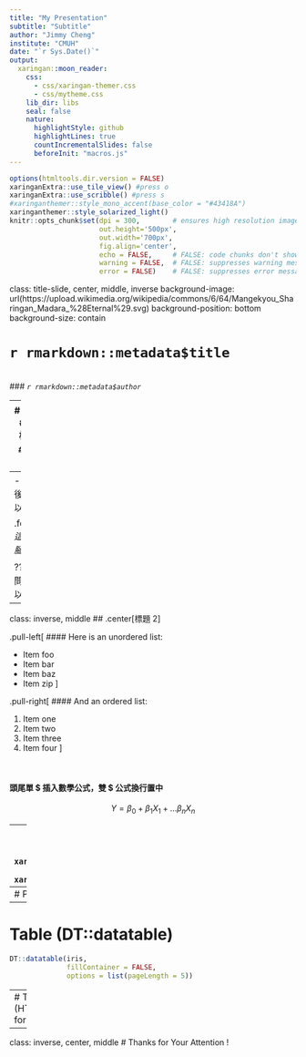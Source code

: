 ```yaml
---
title: "My Presentation"
subtitle: "Subtitle"
author: "Jimmy Cheng"
institute: "CMUH"
date: "`r Sys.Date()`"
output:
  xaringan::moon_reader:
    css: 
      - css/xaringan-themer.css 
      - css/mytheme.css
    lib_dir: libs
    seal: false
    nature:
      highlightStyle: github
      highlightLines: true
      countIncrementalSlides: false
      beforeInit: "macros.js"
---
```


```r
options(htmltools.dir.version = FALSE)
xaringanExtra::use_tile_view() #press o
xaringanExtra::use_scribble() #press s
#xaringanthemer::style_mono_accent(base_color = "#43418A")
xaringanthemer::style_solarized_light()
knitr::opts_chunk$set(dpi = 300,        # ensures high resolution images
                      out.height='500px',
                      out.width='700px',
                      fig.align='center',
                      echo = FALSE,     # FALSE: code chunks don't show
                      warning = FALSE,  # FALSE: suppresses warning messages
                      error = FALSE)    # FALSE: suppresses error messages
```

class: title-slide, center, middle, inverse
background-image: url(https://upload.wikimedia.org/wikipedia/commons/6/64/Mangekyou_Sharingan_Madara_%28Eternal%29.svg)
background-position: bottom
background-size: contain

# `r rmarkdown::metadata$title`
<br>
### *`r rmarkdown::metadata$author`*


---
# `#` h1 標題
## `##` h2 標題
### `###` h3 標題

- `Addins -> Infinite moon reader` 開啟無限月讀模式 (請先 knit)
- 用 `-/*` 條列內容
  - 縮排可以添加巢式列表
  1. 可以用數字編號
  - <span style="color: red">紅色的字</span>
  > 用 `>` 引述句子
  
--
- 在 `--` 之後的內容可以後續顯現

.footnote[\* _這個是註腳_]

???
在三個問號之下可以寫小抄

---
class: inverse, middle
## .center[標題 2]

.pull-left[
#### Here is an unordered list:

* Item foo
* Item bar
* Item baz
* Item zip
]

.pull-right[
#### And an ordered list:

1. Item one
2. Item two
3. Item three
4. Item four
]

&nbsp;

#### 頭尾單 $ 插入數學公式，雙 $ 公式換行置中
$$Y= \beta_0+ \beta_1X_1+ ... \beta_nX_n$$

---
# Plot
```r
library(ggplot2)
(p<- ggplot(iris)+ 
    geom_point(aes(Sepal.Length, Sepal.Width, color=Species))+
    xaringanthemer::theme_xaringan(background_color = "#FDF6E3",
                                   accent_color = "#000000")+
    xaringanthemer::scale_xaringan_fill_continuous())
```

---
# Plot.ly
```r
plotly::ggplotly(p)
```

---
# Table (DT::datatable)
```r
DT::datatable(iris, 
              fillContainer = FALSE, 
              options = list(pageLength = 5))
```

---
# Table (HTML format)
```r
knitr::kable(head(iris), 'html')
```

---
class: inverse, center, middle
# Thanks for Your Attention !
